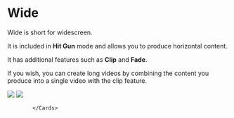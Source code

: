 
# Wide

Wide is short for widescreen.

It is included in **Hit Gun** mode and allows you to produce horizontal content.

It has additional features such as **Clip** and **Fade**.

If you wish, you can create long videos by combining the content you produce into a single video with the clip feature.



  <Cards num={2}>
              <Card title="Klip" image href="/hitgun/genis/klip">
                        <Image src={clip} />
              </Card>
              <Card title="Fade" image href="/hitgun/genis/fade">
                        <Image src={fade} />
              </Card>

            </Cards>